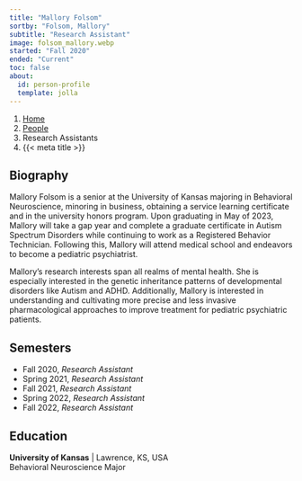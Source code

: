 ```yaml
---
title: "Mallory Folsom"
sortby: "Folsom, Mallory"
subtitle: "Research Assistant"
image: folsom_mallory.webp
started: "Fall 2020"
ended: "Current"
toc: false
about:
  id: person-profile
  template: jolla
---
```


```{=html}
<nav aria-label="breadcrumb">
  <ol class="breadcrumb">
    <li class="breadcrumb-item"><a href="../../index.html">Home</a></li>
    <li class="breadcrumb-item"><a href="../../people.html">People</a></li>
    <li class="breadcrumb-item active">Research Assistants</li>
    <li class="breadcrumb-item active" aria-current="page">{{< meta title >}}</li>
  </ol>
</nav>
```

:::{#person-profile}
## Biography
Mallory Folsom is a senior at the University of Kansas majoring in Behavioral Neuroscience, minoring in business, obtaining a service learning certificate and in the university honors program. Upon graduating in May of 2023, Mallory will take a gap year and complete a graduate certificate in Autism Spectrum Disorders while continuing to work as a Registered Behavior Technician. Following this, Mallory will attend medical school and endeavors to become a pediatric psychiatrist. 

Mallory's research interests span all realms of mental health. She is especially interested in the genetic inheritance patterns of developmental disorders like Autism and ADHD. Additionally, Mallory is interested in understanding and cultivating more precise and less invasive pharmacological approaches to improve treatment for pediatric psychiatric patients.


## Semesters

- Fall 2020, *Research Assistant*
- Spring 2021, *Research Assistant*
- Fall 2021, *Research Assistant*
- Spring 2022, *Research Assistant*
- Fall 2022, *Research Assistant*

## Education

**University of Kansas** | Lawrence, KS, USA<br />
Behavioral Neuroscience Major
:::
